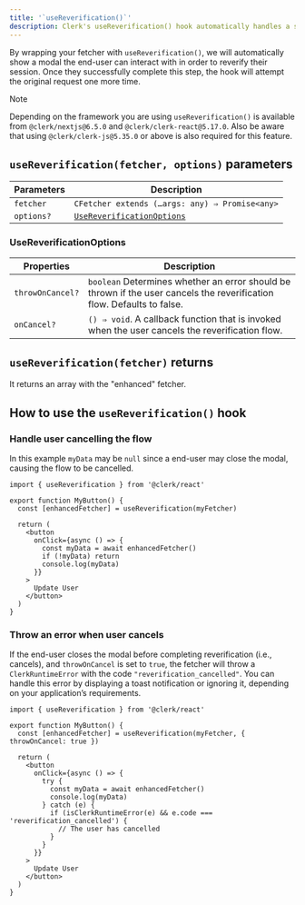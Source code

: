 ```yaml
---
title: '`useReverification()`'
description: Clerk's useReverification() hook automatically handles a session reverification flow for you.
---
```


By wrapping your fetcher with `useReverification()`, we will automatically show a modal the end-user can interact with in order to reverify their session. Once they successfully complete this step, the hook will attempt the original request one more time.

> [!NOTE]
> Depending on the framework you are using `useReverification()` is available from `@clerk/nextjs@6.5.0` and `@clerk/clerk-react@5.17.0`. Also be aware that using `@clerk/clerk-js@5.35.0` or above is also required for this feature.

## `useReverification(fetcher, options)` parameters

| Parameters | Description |
| - | - |
| `fetcher` | `CFetcher extends (…args: any) ⇒ Promise<any>` |
| `options?` | [`UseReverificationOptions`](#use-reverification-options) |

### UseReverificationOptions

| Properties | Description |
| - | - |
| `throwOnCancel?` | `boolean` Determines whether an error should be thrown if the user cancels the reverification flow. Defaults to false. |
| `onCancel?` | `() ⇒ void`. A callback function that is invoked when the user cancels the reverification flow. |

## `useReverification(fetcher)` returns

It returns an array with the "enhanced" fetcher.

## How to use the `useReverification()` hook

### Handle user cancelling the flow

In this example `myData` may be `null` since a end-user may close the modal, causing the flow to be cancelled.

```tsx
import { useReverification } from '@clerk/react'

export function MyButton() {
  const [enhancedFetcher] = useReverification(myFetcher)

  return (
    <button
      onClick={async () => {
        const myData = await enhancedFetcher()
        if (!myData) return
        console.log(myData)
      }}
    >
      Update User
    </button>
  )
}
```

### Throw an error when user cancels

If the end-user closes the modal before completing reverification (i.e., cancels), and `throwOnCancel` is set to `true`, the fetcher will throw a `ClerkRuntimeError` with the code `"reverification_cancelled"`. You can handle this error by displaying a toast notification or ignoring it, depending on your application’s requirements.

```tsx
import { useReverification } from '@clerk/react'

export function MyButton() {
  const [enhancedFetcher] = useReverification(myFetcher, { throwOnCancel: true })

  return (
    <button
      onClick={async () => {
        try {
          const myData = await enhancedFetcher()
          console.log(myData)
        } catch (e) {
          if (isClerkRuntimeError(e) && e.code === 'reverification_cancelled') {
            // The user has cancelled
          }
        }
      }}
    >
      Update User
    </button>
  )
}
```
